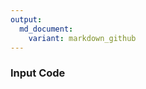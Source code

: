 ```yaml
---
output:
  md_document:
    variant: markdown_github
---
```

### Input Code

```r




```


